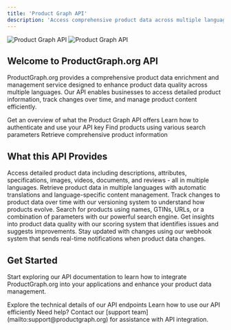 ```yaml
---
title: 'Product Graph API'
description: 'Access comprehensive product data across multiple languages with our powerful API'
---
```


<img
  className="block dark:hidden"
  src="/images/hero-light.jpg"
  alt="Product Graph API"
/>
<img
  className="hidden dark:block"
  src="/images/hero-dark.jpg"
  alt="Product Graph API"
/>

## Welcome to ProductGraph.org API

ProductGraph.org provides a comprehensive product data enrichment and management service designed to enhance product data quality across multiple languages. Our API enables businesses to access detailed product information, track changes over time, and manage product content efficiently.

<CardGroup cols={2}>
  <Card
    title="Quick Start"
    icon="rocket"
    href="/product-graph/overview"
  >
    Get an overview of what the Product Graph API offers
  </Card>
  <Card
    title="Authentication"
    icon="key"
    href="/product-graph/authentication"
  >
    Learn how to authenticate and use your API key
  </Card>
  <Card
    title="Search API"
    icon="magnifying-glass"
    href="/product-graph/search"
  >
    Find products using various search parameters
  </Card>
  <Card
    title="Product Data"
    icon="cube"
    href="/product-graph/product-data"
  >
    Retrieve comprehensive product information
  </Card>
</CardGroup>

## What this API Provides

<Accordion title="Comprehensive Product Information">
  Access detailed product data including descriptions, attributes, specifications, images, videos, documents, and reviews - all in multiple languages.
</Accordion>

<Accordion title="Multi-language Support">
  Retrieve product data in multiple languages with automatic translations and language-specific content management.
</Accordion>

<Accordion title="Historical Data Tracking">
  Track changes to product data over time with our versioning system to understand how products evolve.
</Accordion>

<Accordion title="Advanced Search Capabilities">
  Search for products using names, GTINs, URLs, or a combination of parameters with our powerful search engine.
</Accordion>

<Accordion title="Data Quality Scoring">
  Get insights into product data quality with our scoring system that identifies issues and suggests improvements.
</Accordion>

<Accordion title="Real-time Notifications">
  Stay updated with changes using our webhook system that sends real-time notifications when product data changes.
</Accordion>

## Get Started

Start exploring our API documentation to learn how to integrate ProductGraph.org into your applications and enhance your product data management.

<CardGroup cols={2}>
  <Card
    title="API Reference"
    icon="code"
    href="/api-reference/introduction"
  >
    Explore the technical details of our API endpoints
  </Card>
  <Card
    title="Best Practices"
    icon="lightbulb"
    href="/product-graph/best-practices"
  >
    Learn how to use our API efficiently
  </Card>
</CardGroup>

<Note>
Need help? Contact our [support team](mailto:support@productgraph.org) for assistance with API integration.
</Note>
